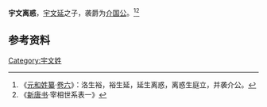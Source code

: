 '''宇文离惑'''，[[宇文延|宇文延]]之子，袭爵为[[介国公|介国公]]。<ref>《[[元和姓纂|元和姓纂]]·[[s:元和姓纂_(四庫全書本)/卷06#宇文|卷六]]》：洛生裕，裕生延，延生离惑，离惑生庭立，并袭介公。</ref><ref>《[[新唐书|新唐书]]·宰相世系表一》</ref>

==参考资料==
{{reflist}}

{{start box}}
{{s-before|父[[宇文延|宇文延]]}}
{{s-title|[[介国公|介国公]]|}}
{{s-after|子[[宇文庭立|宇文庭立]]}}
{{end box}}

[[Category:宇文姓|Category:宇文姓]]